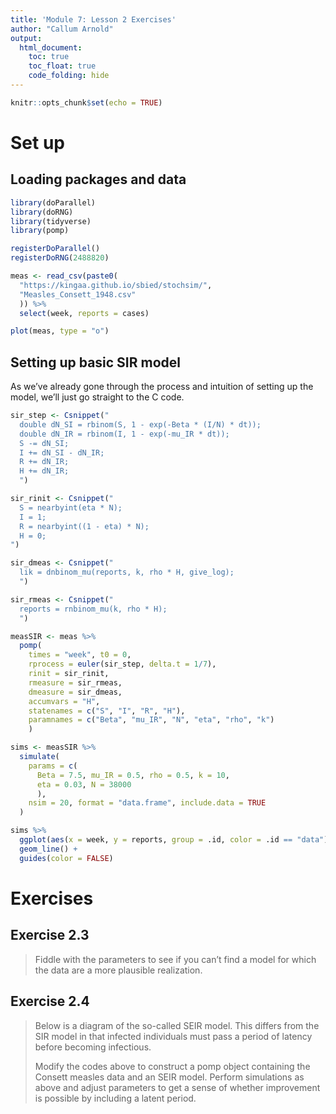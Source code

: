 ```yaml
---
title: 'Module 7: Lesson 2 Exercises'
author: "Callum Arnold"
output: 
  html_document:
    toc: true
    toc_float: true
    code_folding: hide
---
```


```r
knitr::opts_chunk$set(echo = TRUE)
```

# Set up

## Loading packages and data

```r
library(doParallel)
library(doRNG)
library(tidyverse)
library(pomp)

registerDoParallel()
registerDoRNG(2488820)
```

```r
meas <- read_csv(paste0(
  "https://kingaa.github.io/sbied/stochsim/",
  "Measles_Consett_1948.csv"
  )) %>%
  select(week, reports = cases)
```

```r
plot(meas, type = "o")
```

## Setting up basic SIR model

As we've already gone through the process and intuition of setting up the model,
we'll just go straight to the C code.

```r
sir_step <- Csnippet("
  double dN_SI = rbinom(S, 1 - exp(-Beta * (I/N) * dt));
  double dN_IR = rbinom(I, 1 - exp(-mu_IR * dt));
  S -= dN_SI;
  I += dN_SI - dN_IR;
  R += dN_IR;
  H += dN_IR;
  ")
```

```r
sir_rinit <- Csnippet("
  S = nearbyint(eta * N);
  I = 1;
  R = nearbyint((1 - eta) * N);
  H = 0;
")
```

```r
sir_dmeas <- Csnippet("
  lik = dnbinom_mu(reports, k, rho * H, give_log);
  ")

sir_rmeas <- Csnippet("
  reports = rnbinom_mu(k, rho * H);
  ")
```

```r
measSIR <- meas %>% 
  pomp(
    times = "week", t0 = 0,
    rprocess = euler(sir_step, delta.t = 1/7),
    rinit = sir_rinit,
    rmeasure = sir_rmeas,
    dmeasure = sir_dmeas,
    accumvars = "H",
    statenames = c("S", "I", "R", "H"),
    paramnames = c("Beta", "mu_IR", "N", "eta", "rho", "k")
    )
```

```r
sims <- measSIR %>%
  simulate(
    params = c(
      Beta = 7.5, mu_IR = 0.5, rho = 0.5, k = 10,
      eta = 0.03, N = 38000
      ),
    nsim = 20, format = "data.frame", include.data = TRUE
  )
```

```r
sims %>%
  ggplot(aes(x = week, y = reports, group = .id, color = .id == "data")) +
  geom_line() +
  guides(color = FALSE)
```

# Exercises

## Exercise 2.3

> Fiddle with the parameters to see if you can't find a model for which the data
> are a more plausible realization.

## Exercise 2.4

> Below is a diagram of the so-called SEIR model. This differs from the SIR
> model in that infected individuals must pass a period of latency before
> becoming infectious.
>
> Modify the codes above to construct a pomp object containing the Consett
> measles data and an SEIR model. Perform simulations as above and adjust
> parameters to get a sense of whether improvement is possible by including a
> latent period.
